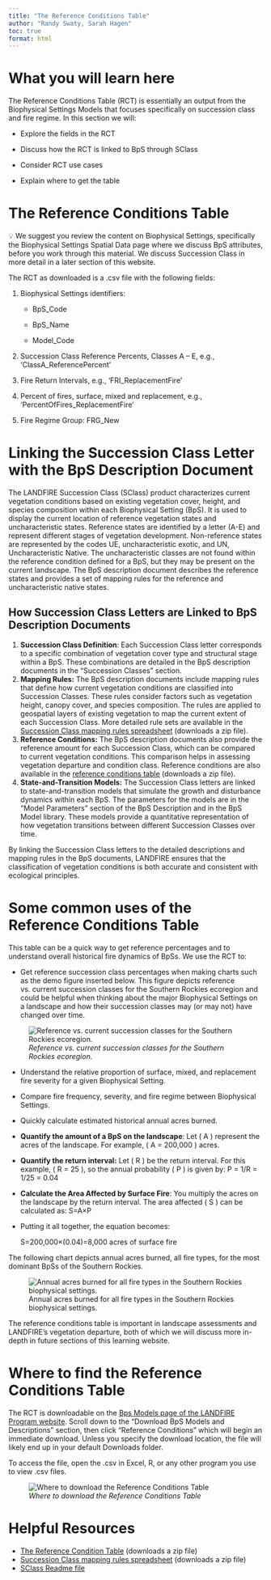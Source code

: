 ```yaml
---
title: "The Reference Conditions Table"
author: "Randy Swaty, Sarah Hagen"
toc: true
format: html
---
```


# What you will learn here

The Reference Conditions Table (RCT) is essentially an output from the Biophysical Settings Models that focuses specifically on succession class and fire regime. In this section we will:

-   Explore the fields in the RCT

-   Discuss how the RCT is linked to BpS through SClass

-   Consider RCT use cases

-   Explain where to get the table

# The Reference Conditions Table

::: callout-note
💡 We suggest you review the content on Biophysical Settings, specifically the Biophysical Settings Spatial Data page where we discuss BpS attributes, before you work through this material. We discuss Succession Class in more detail in a later section of this website.
:::

The RCT as downloaded is a .csv file with the following fields:

1.  Biophysical Settings identifiers:

    -   BpS_Code

    -   BpS_Name

    -   Model_Code

2.  Succession Class Reference Percents, Classes A – E, e.g., ‘ClassA_ReferencePercent’

3.  Fire Return Intervals, e.g., ‘FRI_ReplacementFire’

4.  Percent of fires, surface, mixed and replacement, e.g., ‘PercentOfFires_ReplacementFire’

5.  Fire Regime Group: FRG_New

# Linking the Succession Class Letter with the BpS Description Document

The LANDFIRE Succession Class (SClass) product characterizes current vegetation conditions based on existing vegetation cover, height, and species composition within each Biophysical Setting (BpS). It is used to display the current location of reference vegetation states and uncharacteristic states. Reference states are identified by a letter (A-E) and represent different stages of vegetation development. Non-reference states are represented by the codes UE, uncharacteristic exotic, and UN, Uncharacteristic Native. The uncharacteristic classes are not found within the reference condition defined for a BpS, but they may be present on the current landscape. The BpS description document describes the reference states and provides a set of mapping rules for the reference and uncharacteristic native states.

## How Succession Class Letters are Linked to BpS Description Documents

1.  **Succession Class Definition**: Each Succession Class letter corresponds to a specific combination of vegetation cover type and structural stage within a BpS. These combinations are detailed in the BpS description documents in the “Succession Classes” section.
2.  **Mapping Rules:** The BpS description documents include mapping rules that define how current vegetation conditions are classified into Succession Classes. These rules consider factors such as vegetation height, canopy cover, and species composition. The rules are applied to geospatial layers of existing vegetation to map the current extent of each Succession Class. More detailed rule sets are available in the [Succession Class mapping rules spreadsheet](https://www.landfire.gov/sites/default/files/zip/LANDFIRE_CONUS_SClass_Mapping_Rules_08162023.zip) (downloads a zip file).
3.  **Reference Conditions:** The BpS description documents also provide the reference amount for each Succession Class, which can be compared to current vegetation conditions. This comparison helps in assessing vegetation departure and condition class. Reference conditions are also available in the [reference conditions table](https://www.landfire.gov/sites/default/files/zip/LANDFIRE_CONUS_Reference_Condition_Table_August_2020.zip) (downloads a zip file).
4.  **State-and-Transition Models:** The Succession Class letters are linked to state-and-transition models that simulate the growth and disturbance dynamics within each BpS. The parameters for the models are in the “Model Parameters” section of the BpS Description and in the BpS Model library. These models provide a quantitative representation of how vegetation transitions between different Succession Classes over time.

By linking the Succession Class letters to the detailed descriptions and mapping rules in the BpS documents, LANDFIRE ensures that the classification of vegetation conditions is both accurate and consistent with ecological principles.

# Some common uses of the Reference Conditions Table

This table can be a quick way to get reference percentages and to understand overall historical fire dynamics of BpSs. We use the RCT to:

-   Get reference succession class percentages when making charts such as the demo figure inserted below. This figure depicts reference vs. current succession classes for the Southern Rockies ecoregion and could be helpful when thinking about the major Biophysical Settings on a landscape and how their succession classes may (or may not) have changed over time.

![*Reference vs. current succession classes for the Southern Rockies ecoregion.*](images/RCT_ReferencePercents.png){fig-alt="Six separate bar charts showing Succession classes (A, B, C, D, E, UN, UE, Agriculture, Developed) on the Y axis and present and past amounts of each class on the x axis. These charts analyze six different Biophysical Settings to compare past and current successional classes on this landscape."}

-   Understand the relative proportion of surface, mixed, and replacement fire severity for a given Biophysical Setting.

-   Compare fire frequency, severity, and fire regime between Biophysical Settings.

-   Quickly calculate estimated historical annual acres burned.

-   **Quantify the amount of a BpS on the landscape**: Let ( A ) represent the acres of the landscape. For example, ( A = 200,000 ) acres.

-   **Quantify the return interval:** Let ( R ) be the return interval. For this example, ( R = 25 ), so the annual probability ( P ) is given by: P = 1/R = 1/25 = 0.04

-   **Calculate the Area Affected by Surface Fire**: You multiply the acres on the landscape by the return interval. The area affected ( S ) can be calculated as: S=A×P

-   Putting it all together, the equation becomes:

    S=200,000×(0.04)=8,000 acres of surface fire

The following chart depicts annual acres burned, all fire types, for the most dominant BpSs of the Southern Rockies.

![Annual acres burned for all fire types in the Southern Rockies biophysical settings.](images/RCT_AcresBurned.png)

The reference conditions table is important in landscape assessments and LANDFIRE’s vegetation departure, both of which we will discuss more in-depth in future sections of this learning website.

# Where to find the Reference Conditions Table

The RCT is downloadable on the [Bps Models page of the LANDFIRE Program website](https://landfire.gov/vegetation/bps-models). Scroll down to the “Download BpS Models and Descriptions” section, then click “Reference Conditions” which will begin an immediate download. Unless you specify the download location, the file will likely end up in your default Downloads folder.

To access the file, open the .csv in Excel, R, or any other program you use to view .csv files.

![*Where to download the Reference Conditions Table*](images/RCT_Download.bmp){fig-alt="The LANDFIRE Program website showing arrows pointing to Reference Conditions under \"Revised CONUS and Hawaii\" and \"Original Alaska\" beneath the Download Bps Models and Descriptions heading."}

# Helpful Resources

-   [The Reference Condition Table](https://www.landfire.gov/sites/default/files/zip/LANDFIRE_CONUS_Reference_Condition_Table_August_2020.zip) (downloads a zip file)
-   [Succession Class mapping rules spreadsheet](https://www.landfire.gov/sites/default/files/zip/LANDFIRE_CONUS_SClass_Mapping_Rules_08162023.zip) (downloads a zip file)
-   [SClass Readme file](https://www.landfire.gov/sites/default/files/documents/Succession_Class_Mapping_Rules_Readme.pdf)
